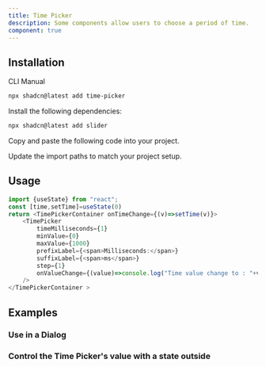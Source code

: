 ```yaml
---
title: Time Picker
description: Some components allow users to choose a period of time.
component: true
---
```


<ComponentPreview
  name="time-picker-container-demo"
  className="[&_.preview>[data-orientation=vertical]]:sm:max-w-[70%]"
  description="Some components allow users to choose a period of time."
/>

## Installation

<CodeTabs>

<TabsList>
  <TabsTrigger value="cli">CLI</TabsTrigger>
  <TabsTrigger value="manual">Manual</TabsTrigger>
</TabsList>
<TabsContent value="cli">

```bash
npx shadcn@latest add time-picker
```

</TabsContent>

<TabsContent value="manual">

<Steps>

<Step>Install the following dependencies:</Step>

```bash
npx shadcn@latest add slider
```

<Step>Copy and paste the following code into your project.</Step>

<ComponentSource name="time-picker" />

<Step>Update the import paths to match your project setup.</Step>

</Steps>

</TabsContent>

</CodeTabs>

## Usage

```typescript jsx
import {useState} from "react";
const [time,setTime]=useState(0)
return <TimePickerContainer onTimeChange={(v)=>setTime(v)}>
    <TimePicker
        timeMilliseconds={1}
        minValue={0}
        maxValue={1000}
        prefixLabel={<span>Milliseconds:</span>}
        suffixLabel={<span>ms</span>}
        step={1}
        onValueChange={(value)=>console.log("Time value change to : "+value)}
    />
</TimePickerContainer >
```

## Examples

### Use in a Dialog

<ComponentPreview
  name="time-picker-with-dialog-demo"
  className="[&_.preview>[data-orientation=vertical]]:sm:max-w-[70%]"
  description="Use the Time Picker in a Dialog component."
/>

### Control the Time Picker's value with a state outside

<ComponentPreview
  name="time-picker-with-value"
  className="[&_.preview>[data-orientation=vertical]]:sm:max-w-[70%]"
  description="Control the Time Picker's value with a state outside."
/>
